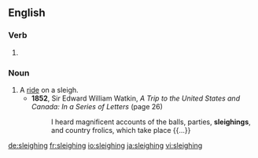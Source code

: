 ==English==

===Verb===
{{head|en|present participle}}

# {{present participle of|sleigh|lang=en|nocat=1}}

===Noun===
{{en-noun}}

# A [[ride]] on a sleigh.
#* '''1852''', Sir Edward William Watkin, ''A Trip to the United States and Canada: In a Series of Letters'' (page 26)
#*: I heard magnificent accounts of the balls, parties, '''sleighings''', and country frolics, which take place {{...}}

[[de:sleighing]]
[[fr:sleighing]]
[[io:sleighing]]
[[ja:sleighing]]
[[vi:sleighing]]